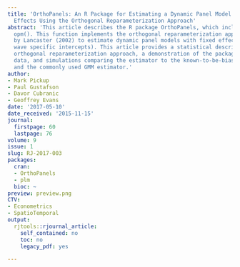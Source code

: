 ```yaml
---
title: 'OrthoPanels: An R Package for Estimating a Dynamic Panel Model with Fixed
  Effects Using the Orthogonal Reparameterization Approach'
abstract: 'This article describes the R package OrthoPanels, which includes the function
  opm(). This function implements the orthogonal reparameterization approach recommended
  by Lancaster (2002) to estimate dynamic panel models with fixed effects (and optionally:
  wave specific intercepts). This article provides a statistical description of the
  orthogonal reparameterization approach, a demonstration of the package using real-world
  data, and simulations comparing the estimator to the known-to-be-biased OLS estimator
  and the commonly used GMM estimator.'
author:
- Mark Pickup
- Paul Gustafson
- Davor Cubranic
- Geoffrey Evans
date: '2017-05-10'
date_received: '2015-11-15'
journal:
  firstpage: 60
  lastpage: 76
volume: 9
issue: 1
slug: RJ-2017-003
packages:
  cran:
  - OrthoPanels
  - plm
  bioc: ~
preview: preview.png
CTV:
- Econometrics
- SpatioTemporal
output:
  rjtools::rjournal_article:
    self_contained: no
    toc: no
    legacy_pdf: yes

---
```

